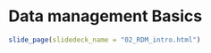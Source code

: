 # Data management Basics {#rdm-intro-view}

```r
slide_page(slidedeck_name = "02_RDM_intro.html")
```



